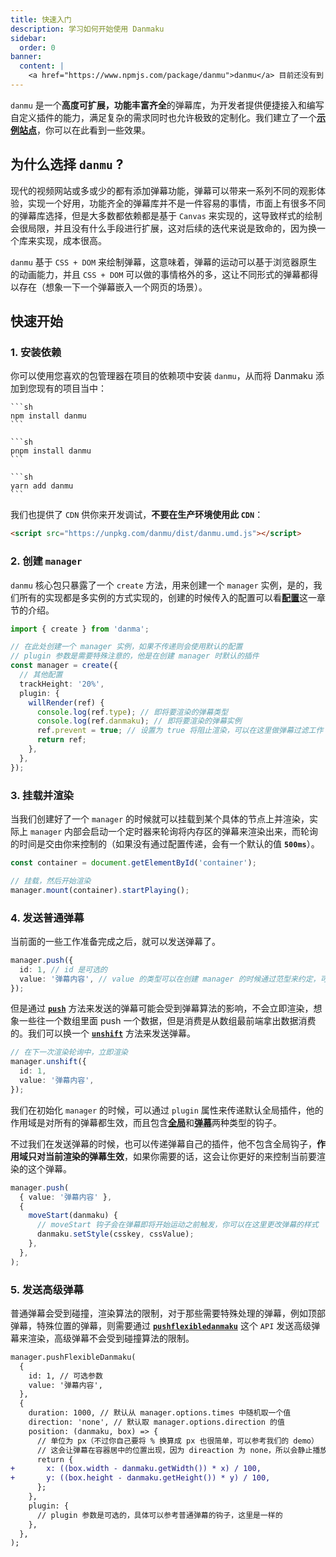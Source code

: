 ```yaml
---
title: 快速入门
description: 学习如何开始使用 Danmaku
sidebar:
  order: 0
banner:
  content: |
    <a href="https://www.npmjs.com/package/danmu">danmu</a> 目前还没有到 v1.0 版本，不要使用未公开的 API，如果您发现任何错误或意外情况，请在 <a href="https://github.com/imtaotao/danmu/issues/new">GitHub 上创建 issues</a>。
---
```



`danmu` 是一个**高度可扩展，功能丰富齐全**的弹幕库，为开发者提供便捷接入和编写自定义插件的能力，满足复杂的需求同时也允许极致的定制化。我们建立了一个[**示例站点**](https://imtaotao.github.io/danmu/)，你可以在此看到一些效果。

## 为什么选择 `danmu` ?

现代的视频网站或多或少的都有添加弹幕功能，弹幕可以带来一系列不同的观影体验，实现一个好用，功能齐全的弹幕库并不是一件容易的事情，市面上有很多不同的弹幕库选择，但是大多数都依赖都是基于 `Canvas` 来实现的，这导致样式的绘制会很局限，并且没有什么手段进行扩展，这对后续的迭代来说是致命的，因为换一个库来实现，成本很高。

`danmu` 基于 `CSS + DOM` 来绘制弹幕，这意味着，弹幕的运动可以基于浏览器原生的动画能力，并且 `CSS + DOM` 可以做的事情格外的多，这让不同形式的弹幕都得以存在（想象一下一个弹幕嵌入一个网页的场景）。

## 快速开始

### 1. 安装依赖

你可以使用您喜欢的包管理器在项目的依赖项中安装 `danmu`，从而将 Danmaku 添加到您现有的项目当中：

<Tabs>
  <TabItem label="npm" icon="seti:npm">
    
    ```sh
    npm install danmu
    ```

  </TabItem>
  <TabItem label="pnpm" icon="pnpm">

    ```sh
    pnpm install danmu
    ```

  </TabItem>
  <TabItem label="Yarn" icon="seti:yarn">

    ```sh
    yarn add danmu
    ```

  </TabItem>
</Tabs>

我们也提供了 `CDN` 供你来开发调试，**不要在生产环境使用此 `CDN`**：

```html title="index.html"
<script src="https://unpkg.com/danmu/dist/danmu.umd.js"></script>
```

### 2. 创建 `manager`

`danmu` 核心包只暴露了一个 `create` 方法，用来创建一个 `manager` 实例，是的，我们所有的实现都是多实例的方式实现的，创建的时候传入的配置可以看[**配置**](../reference/manager-config)这一章节的介绍。

```ts title="init.ts"
import { create } from 'danma';

// 在此处创建一个 manager 实例，如果不传递则会使用默认的配置
// plugin 参数是需要特殊注意的，他是在创建 manager 时默认的插件
const manager = create({
  // 其他配置
  trackHeight: '20%',
  plugin: {
    willRender(ref) {
      console.log(ref.type); // 即将要渲染的弹幕类型
      console.log(ref.danmaku); // 即将要渲染的弹幕实例
      ref.prevent = true; // 设置为 true 将阻止渲染，可以在这里做弹幕过滤工作
      return ref;
    },
  },
});
```

### 3. 挂载并渲染

当我们创建好了一个 `manager` 的时候就可以挂载到某个具体的节点上并渲染，实际上 `manager` 内部会启动一个定时器来轮询将内存区的弹幕来渲染出来，而轮询的时间是交由你来控制的（如果没有通过配置传递，会有一个默认的值 **`500ms`**）。

```ts
const container = document.getElementById('container');

// 挂载，然后开始渲染
manager.mount(container).startPlaying();
```

### 4. 发送普通弹幕

当前面的一些工作准备完成之后，就可以发送弹幕了。

```ts
manager.push({
  id: 1, // id 是可选的
  value: '弹幕内容', // value 的类型可以在创建 manager 的时候通过范型来约定，可以看后面的小节
});
```

但是通过 [**`push`**](../reference/manager-api/#push) 方法来发送的弹幕可能会受到弹幕算法的影响，不会立即渲染，想象一些往一个数组里面 push 一个数据，但是消费是从数组最前端拿出数据消费的。我们可以换一个 [**`unshift`**](../reference/manager-api/#unshift) 方法来发送弹幕。

```ts
// 在下一次渲染轮询中，立即渲染
manager.unshift({
  id: 1,
  value: '弹幕内容',
});
```

我们在初始化 `manager` 的时候，可以通过 `plugin` 属性来传递默认全局插件，他的作用域是对所有的弹幕都生效，而且包含[**全局**](../reference/manager-hooks)和[**弹幕**](../reference/danmaku-hooks)两种类型的钩子。

不过我们在发送弹幕的时候，也可以传递弹幕自己的插件，他不包含全局钩子，**作用域只对当前渲染的弹幕生效**，如果你需要的话，这会让你更好的来控制当前要渲染的这个弹幕。

```ts
manager.push(
  { value: '弹幕内容' },
  {
    moveStart(danmaku) {
      // moveStart 钩子会在弹幕即将开始运动之前触发，你可以在这里更改弹幕的样式
      danmaku.setStyle(csskey, cssValue);
    },
  },
);
```

### 5. 发送高级弹幕

普通弹幕会受到碰撞，渲染算法的限制，对于那些需要特殊处理的弹幕，例如顶部弹幕，特殊位置的弹幕，则需要通过 [**`pushflexibledanmaku`**](../reference/manager-api/#pushflexibledanmaku) 这个 `API` 发送高级弹幕来渲染，高级弹幕不会受到碰撞算法的限制。

```diff lang="ts"
manager.pushFlexibleDanmaku(
  {
    id: 1, // 可选参数
    value: '弹幕内容',
  },
  {
    duration: 1000, // 默认从 manager.options.times 中随机取一个值
    direction: 'none', // 默认取 manager.options.direction 的值
    position: (danmaku, box) => {
      // 单位为 px（不过你自己要将 % 换算成 px 也很简单，可以参考我们的 demo）
      // 这会让弹幕在容器居中的位置出现，因为 direaction 为 none，所以会静止播放 1s
      return {
+       x: ((box.width - danmaku.getWidth()) * x) / 100,
+       y: ((box.height - danmaku.getHeight()) * y) / 100,
      };
    },
    plugin: {
      // plugin 参数是可选的，具体可以参考普通弹幕的钩子，这里是一样的
    },
  },
);
```
